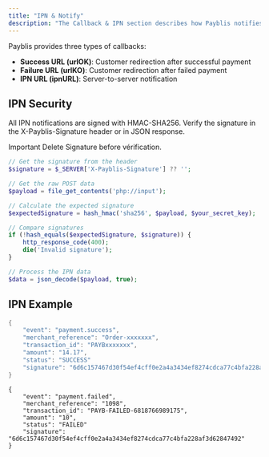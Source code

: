 ```yaml
---
title: "IPN & Notify"
description: "The Callback & IPN section describes how Payblis notifies your server and redirects your customers after a payment attempt. It includes server-to-server IPN notifications and redirection to success (urlOK) or failure (urlKO) URLs, ensuring real-time transaction updates and seamless user experience."
---
```


Payblis provides three types of callbacks:

- **Success URL (urlOK)**: Customer redirection after successful payment
- **Failure URL (urlKO)**: Customer redirection after failed payment
- **IPN URL (ipnURL)**: Server-to-server notification

## IPN Security

All IPN notifications are signed with HMAC-SHA256. Verify the signature in the X-Payblis-Signature header or in JSON response.

<Note>
Important
Delete Signature before vérification.
</Note>

```php PHP Implementation
// Get the signature from the header
$signature = $_SERVER['X-Payblis-Signature'] ?? '';

// Get the raw POST data
$payload = file_get_contents('php://input');

// Calculate the expected signature
$expectedSignature = hash_hmac('sha256', $payload, $your_secret_key);

// Compare signatures
if (!hash_equals($expectedSignature, $signature)) {
    http_response_code(400);
    die('Invalid signature');
}

// Process the IPN data
$data = json_decode($payload, true);
```

## IPN Example

```c payment.success
{
    "event": "payment.success",
    "merchant_reference": "Order-xxxxxxx",
    "transaction_id": "PAYBxxxxxxx",
    "amount": "14.17",
    "status": "SUCCESS"
    "signature": "6d6c157467d30f54ef4cff0e2a4a3434ef8274cdca77c4bfa228af3d62847492"
}
```

```mdx payment.failed
{
    "event": "payment.failed",
    "merchant_reference": "1098",
    "transaction_id": "PAYB-FAILED-6818766989175",
    "amount": "10",
    "status": "FAILED"
    "signature": "6d6c157467d30f54ef4cff0e2a4a3434ef8274cdca77c4bfa228af3d62847492"
}
```
